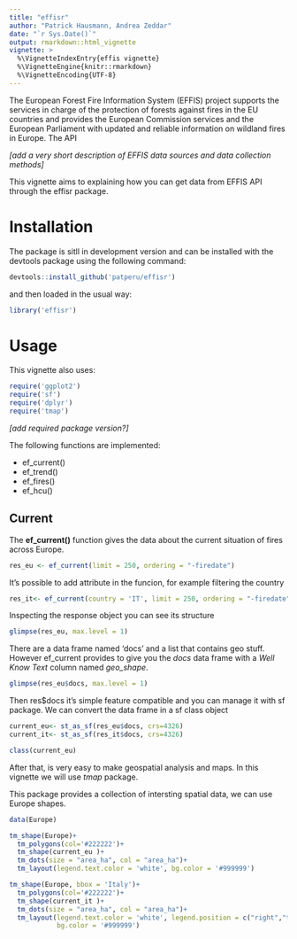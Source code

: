 ```yaml
---
title: "effisr"
author: "Patrick Hausmann, Andrea Zeddar"
date: "`r Sys.Date()`"
output: rmarkdown::html_vignette
vignette: >
  %\VignetteIndexEntry{effis vignette}
  %\VignetteEngine{knitr::rmarkdown}
  %\VignetteEncoding{UTF-8}
---
```



The European Forest Fire Information System (EFFIS) project supports the services in charge of the protection of forests against fires in the EU countries and provides the European Commission services and the European Parliament with updated and reliable information on wildland fires in Europe.
The API 

*[add a very short description of EFFIS data sources and data collection methods]*

This vignette aims to explaining how you can get data from EFFIS API through the effisr package.


# Installation
The package is sitll in development version and can be installed with the devtools package using the following command:

```r
devtools::install_github('patperu/effisr')
```

and then loaded in the usual way:

```r
library('effisr')
```

# Usage

This vignette also uses:

```r
require('ggplot2')
require('sf')
require('dplyr')
require('tmap')

```
 *[add required package version?]*

The following functions are implemented:

* ef_current()
* ef_trend()
* ef_fires()
* ef_hcu()



## Current

The **ef_current()** function gives the data about the current situation of fires across Europe.

```r
res_eu <- ef_current(limit = 250, ordering = "-firedate")
```

It's possible to add attribute in the funcion, for example filtering the country
```r
res_it<- ef_current(country = 'IT', limit = 250, ordering = "-firedate")
```

Inspecting the response object you can see its structure
```r
glimpse(res_eu, max.level = 1)
```



There are a data frame named 'docs' and a list that contains geo stuff.
However ef_current provides to give you the *docs* data frame with a *Well Know Text* column named *geo_shape*.  
```r
glimpse(res_eu$docs, max.level = 1)
```

Then res$docs it's simple feature compatible and you can manage it with sf package.
We can convert the data frame in a sf class object

```r
current_eu<- st_as_sf(res_eu$docs, crs=4326)
current_it<- st_as_sf(res_it$docs, crs=4326)

class(current_eu)
```

After that, is very easy to make geospatial analysis and maps.
In this vignette we will use *tmap* package.

This package provides a collection of intersting spatial data, we can use Europe shapes.
```r
data(Europe)

tm_shape(Europe)+
  tm_polygons(col='#222222')+
  tm_shape(current_eu )+
  tm_dots(size = "area_ha", col = "area_ha")+
  tm_layout(legend.text.color = 'white', bg.color = '#999999') 
```

```r

tm_shape(Europe, bbox = 'Italy')+
  tm_polygons(col='#222222')+
  tm_shape(current_it )+
  tm_dots(size = "area_ha", col = "area_ha")+
  tm_layout(legend.text.color = 'white', legend.position = c("right","top"),
            bg.color = '#999999') 
```
